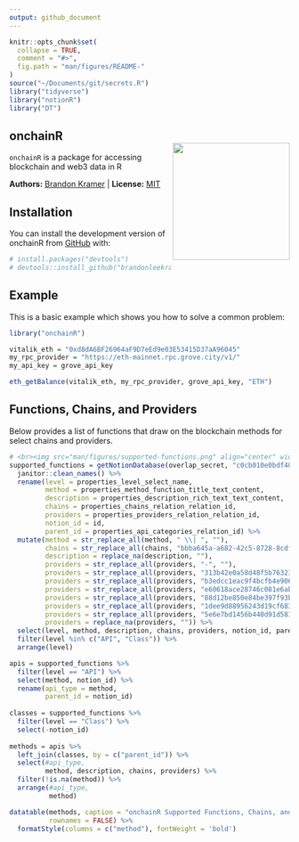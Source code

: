 ```yaml
---
output: github_document
---
```


```r
knitr::opts_chunk$set(
  collapse = TRUE,
  comment = "#>",
  fig.path = "man/figures/README-"
)
source("~/Documents/git/secrets.R")
library("tidyverse") 
library("notionR") 
library("DT")
```

## onchainR <br><img src="man/figures/onchainR.png" align="right" height="210" />

<!-- badges: start 
[![R-CMD-check](https://github.com/brandonleekramer/onchainR/actions/workflows/R-CMD-check.yaml/badge.svg)](https://github.com/brandonleekramer/onchainR/actions/workflows/R-CMD-check.yaml)
[![Codecov test coverage](https://codecov.io/gh/brandonleekramer/onchainR/branch/main/graph/badge.svg)](https://app.codecov.io/gh/brandonleekramer/tidyweb3?branch=main)
[![CRAN_Status_Badge](https://www.r-pkg.org/badges/version/onchainR)](https://cran.r-project.org/package=ggplot2)
badges: end -->

`onchainR` is a package for accessing blockchain and web3 data in R

**Authors:** [Brandon Kramer](https://www.brandonleekramer.com/) | 
**License:** [MIT](https://opensource.org/licenses/MIT)<br/>

## Installation

You can install the development version of onchainR from [GitHub](https://github.com/) with:

``` r
# install.packages("devtools")
# devtools::install_github("brandonleekramer/onchainR")
```

## Example

This is a basic example which shows you how to solve a common problem:

```r
library("onchainR") 

vitalik_eth = "0xd8dA6BF26964aF9D7eEd9e03E53415D37aA96045"
my_rpc_provider = "https://eth-mainnet.rpc.grove.city/v1/"
my_api_key = grove_api_key

eth_getBalance(vitalik_eth, my_rpc_provider, grove_api_key, "ETH")
```

## Functions, Chains, and Providers

Below provides a list of functions that draw on the blockchain methods for select chains and providers.

```r
# <br><img src="man/figures/supported-functions.png" align="center" width=100% />
supported_functions = getNotionDatabase(overlap_secret, "c0cb010e0bdf4012a880ab38af501f44") %>% 
  janitor::clean_names() %>% 
  rename(level = properties_level_select_name, 
         method = properties_method_function_title_text_content,
         description = properties_description_rich_text_text_content,
         chains = properties_chains_relation_relation_id, 
         providers = properties_providers_relation_relation_id,
         notion_id = id, 
         parent_id = properties_api_categories_relation_id) %>% 
  mutate(method = str_replace_all(method, " \\| ", ""),
         chains = str_replace_all(chains, "bbba645a-a682-42c5-8728-8cdf9b3d0190", "Ethereum"),
         description = replace_na(description, ""),
         providers = str_replace_all(providers, "-", ""),
         providers = str_replace_all(providers, "313b42e0a58d48f5b763238bbcffd2a4", "Infura"),
         providers = str_replace_all(providers, "b3edcc1eac9f4bcfb4e90603298ecb6b", "Grove"),
         providers = str_replace_all(providers, "e60618ace28746c081e6ab95f5db6576", "DRPC"),
         providers = str_replace_all(providers, "88d12be850e84be397f93b89156088c4", "Quicknode"),
         providers = str_replace_all(providers, "1dee9d88956243d19cf683be3d64a4bf", "Alchemy"),
         providers = str_replace_all(providers, "5e6e7bd1456b440d91d581e4e184318b", "Metamask"),
         providers = replace_na(providers, "")) %>% 
  select(level, method, description, chains, providers, notion_id, parent_id) %>% 
  filter(level %in% c("API", "Class")) %>% 
  arrange(level)

apis = supported_functions %>% 
  filter(level == "API") %>% 
  select(method, notion_id) %>% 
  rename(api_type = method,
         parent_id = notion_id)
  
classes = supported_functions %>% 
  filter(level == "Class") %>% 
  select(-notion_id)
  
methods = apis %>% 
  left_join(classes, by = c("parent_id")) %>% 
  select(#api_type, 
         method, description, chains, providers) %>% 
  filter(!is.na(method)) %>% 
  arrange(#api_type, 
          method)

datatable(methods, caption = "onchainR Supported Functions, Chains, and Providers", 
          rownames = FALSE) %>% 
  formatStyle(columns = c("method"), fontWeight = 'bold')
```
